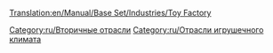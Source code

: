 [[Translation:en/Manual/Base Set/Industries/Toy Factory]]

{{ru/Промышленность| Изображение=en/ToyFactory.png| имя=Завод игрушек
| Климат=[[ru/Manual/Климат|Игрушечный]]
| Принимает=[[ru/Manual/Base Set/Cargos/Пластик|Пластик]], [[ru/Manual/Base Set/Cargos/Батарейки|Батарейки]]
| Производит=[[ru/Manual/Base Set/Cargos/Игрушки|Игрушки]]
| Примечания=Не представлен в других [[ru/Manual/Климат|климатах]].
}}
{{en/Stub}}

{{ru/Navbox Промышленность}}

[[Category:ru/Вторичные отрасли]]
[[Category:ru/Отрасли игрушечного климата]]